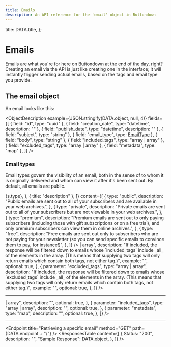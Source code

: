 ```yaml
---
title: Emails
description: An API reference for the 'email' object in Buttondown
---
```



  title: DATA.title,
};


# Emails

Emails are what you're for here on Buttondown at the end of the day, right? Creating an email via the API is just like creating one in the interface; it will instantly trigger sending actual emails, based on the tags and email type you provide.

## The email object

An email looks like this:

<ObjectDescription
  example={JSON.stringify(DATA.object, null, 4)}
  fields={[
    { field: "id", type: "uuid" },
    { field: "creation_date", type: "datetime", description: "" },
    { field: "publish_date", type: "datetime", description: "" },
    { field: "subject", type: "string" },
    { field: "email_type", type: <a href="#email-type">EmailType</a> },
    { field: "body", type: "string" },
    { field: "included_tags", type: "array<string> | array<uuid>" },
    { field: "excluded_tags", type: "array<string> | array<uuid>" },
    { field: "metadata", type: "map" },
  ]}
/>

<a name="email-type"></a>

### Email types

Email types govern the visibility of an email, both in the sense of to whom it is originally delivered and whom can view it
after it's been sent out. By default, all emails are public.

<Table
  columns={[
    {
      title: "type",
      component: (s) => <span className="font-mono">{s.type}</span>,
    },
    { title: "description" },
  ]}
  content={[
    {
      type: "public",
      description:
        "Public emails are sent out to all of your subscribers and are available in your web archives.",
    },
    {
      type: "private",
      description:
        "Private emails are sent out to all of your subscribers but are not viewable in your web archives.",
    },
    {
      type: "premium",
      description:
        "Premium emails are sent out to only paying subscribers (including those with gift subscriptions or on a free trial), and only premium subscribers can view them in online archives.",
    },
    {
      type: "free",
      description:
        "Free emails are sent out only to subscribers who are not paying for your newsletter (so you can send specific emails to convince them to pay, for instance!)",
    },
  ]}
/>

<Endpoint title="Listing emails" method="GET" path={DATA.endpoint} />
<ParametersTable
  content={[
    PAGE_PARAMETER,
    {
      parameter: "included_tags",
      type: "array<string> | array<uuid>",
      description:
        "If included, the response will be filtered down to emails whose `included_tags` include _all_ of the elements in the array. (This means that supplying two tags will only return emails which contain both tags, not either tag.)",
      example: "",
      optional: true,
    },
    {
      parameter: "excluded_tags",
      type: "array<string> | array<uuid>",
      description:
        "If included, the response will be filtered down to emails whose `excluded_tags` include _all_ of the elements in the array. (This means that supplying two tags will only return emails which contain both tags, not either tag.)",
      example: "",
      optional: true,
    },
  ]}
/>
<ResponsesTable
  content={[
    {
      Status: "200",
      description: "",
      "Sample Response": {
        count: 1,
        next: "foo",
        previous: null,
        results: [DATA.object],
      },
    },
  ]}
/>

---

<Endpoint title="Sending an email" method="POST" path={DATA.endpoint} />
<ParametersTable
  content={[
    {
      parameter: "body",
      type: "string",
      description: "",
      optional: false,
    },
    {
      parameter: "subject",
      type: "string",
      description: "",
      optional: false,
    },
    {
      parameter: "email_type",
      type: "string",
      description: "",
      optional: true,
    },
    {
      parameter: "excluded_tags",
      type: "array<string> | array<uuid>",
      description: "",
      optional: true,
    },
    {
      parameter: "included_tags",
      type: "array<string> | array<uuid>",
      description: "",
      optional: true,
    },
    {
      parameter: "metadata",
      type: "map",
      description: "",
      optional: true,
    },
  ]}
/>
<ResponsesTable
  content={[
    {
      Status: "201",
      description: "",
      "Sample Response": DATA.object,
    },
  ]}
/>

---

<Endpoint
  title="Retrieving a specific email"
  method="GET"
  path={DATA.endpoint + "/<id>"}
/>
<ResponsesTable
  content={[
    {
      Status: "200",
      description: "",
      "Sample Response": DATA.object,
    },
  ]}
/>

